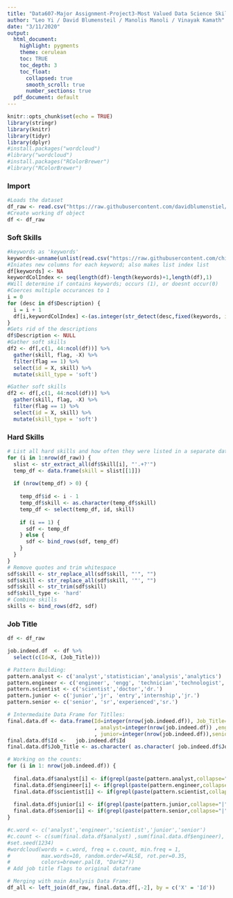 ```yaml
---
title: "Data607-Major Assignment-Project3-Most Valued Data Science Skills"
author: "Leo Yi / David Blumensteil / Manolis Manoli / Vinayak Kamath"
date: "3/11/2020"
output:
  html_document:
    highlight: pygments
    theme: cerulean
    toc: TRUE
    toc_depth: 3    
    toc_float: 
      collapsed: true
      smooth_scroll: true
      number_sections: true    
  pdf_document: default
---
```


```r
knitr::opts_chunk$set(echo = TRUE)
library(stringr)
library(knitr)
library(tidyr)
library(dplyr)
#install.packages("wordcloud")
#library("wordcloud")
#install.packages("RColorBrewer")
#library("RColorBrewer")
```

### Import

```r
#Loads the dataset
df_raw <- read.csv("https://raw.githubusercontent.com/davidblumenstiel/data/master/indeed_job_dataset.csv",stringsAsFactors = FALSE)
#Create working df object
df <- df_raw
```

### Soft Skills

```r
#keywords as 'keywords'
keywords<-unname(unlist(read.csv("https://raw.githubusercontent.com/chilleundso/DATA607/master/Project3/softskills.csv", stringsAsFactors = FALSE)))
#Iniates new columns for each keyword; also makes list index list
df[keywords] <- NA
keywordColIndex <- seq(length(df)-length(keywords)+1,length(df),1)
#Will determine if contains keywords; occurs (1), or doesnt occur(0)
#Coerces multiple occurances to 1
i = 0
for (desc in df$Description) {
  i = i + 1
  df[i,keywordColIndex] <-(as.integer(str_detect(desc,fixed(keywords, ignore_case = TRUE))))
}
#Gets rid of the descriptions
df$Description <- NULL
#Gather soft skills
df2 <- df[,c(1, 44:ncol(df))] %>%
  gather(skill, flag, -X) %>%
  filter(flag == 1) %>%
  select(id = X, skill) %>%
  mutate(skill_type = 'soft')
```


```r
#Gather soft skills
df2 <- df[,c(1, 44:ncol(df))] %>%
  gather(skill, flag, -X) %>%
  filter(flag == 1) %>%
  select(id = X, skill) %>%
  mutate(skill_type = 'soft')
```

### Hard Skills

```r
# List all hard skills and how often they were listed in a separate dataframe
for (i in 1:nrow(df_raw)) {
  slist <- str_extract_all(df$Skill[i], "'.+?'")
  temp_df <- data.frame(skill = slist[[1]])
  
  if (nrow(temp_df) > 0) {
    
    temp_df$id <- i - 1
    temp_df$skill <- as.character(temp_df$skill)
    temp_df <- select(temp_df, id, skill)
    
    if (i == 1) {
      sdf <- temp_df
    } else {
      sdf <- bind_rows(sdf, temp_df)
    }
  }
}
# Remove quotes and trim whitespace
sdf$skill <- str_replace_all(sdf$skill, "'", "")
sdf$skill <- str_replace_all(sdf$skill, '"', "")
sdf$skill <- str_trim(sdf$skill)
sdf$skill_type <- 'hard'
# Combine skills
skills <- bind_rows(df2, sdf)
```


### Job Title

```r
df <- df_raw

job.indeed.df  <- df %>%
  select(c(Id=X, (Job_Title)))

# Pattern Building:
pattern.analyst <- c('analyst','statistician','analysis','analytics')
pattern.engineer <- c('engineer', 'engg', 'technician','technologist','designer','architect')
pattern.scientist <- c('scientist','doctor','dr.')
pattern.junior <- c('junior','jr', 'entry','internship','jr.')
pattern.senior <- c('senior', 'sr','experienced','sr.')

# Intermedaite Data Frame for Titlles:
final.data.df <- data.frame(Id=integer(nrow(job.indeed.df)), Job_Title=character(nrow(job.indeed.df))
                            , analyst=integer(nrow(job.indeed.df)) ,engineer=integer(nrow(job.indeed.df)),scientist=integer(nrow(job.indeed.df))
                            , junior=integer(nrow(job.indeed.df)),senior=integer(nrow(job.indeed.df)))
final.data.df$Id <-   job.indeed.df$Id
final.data.df$Job_Title <- as.character( as.character( job.indeed.df$Job_Title) )

# Working on the counts:
for (i in 1: nrow(job.indeed.df)) {
  
  final.data.df$analyst[i] <- if(grepl(paste(pattern.analyst,collapse="|"), job.indeed.df$Job_Title[i], ignore.case = TRUE) )  1 else 0
  final.data.df$engineer[i] <- if(grepl(paste(pattern.engineer,collapse="|"), job.indeed.df$Job_Title[i], ignore.case = TRUE) )  1 else 0
  final.data.df$scientist[i] <- if(grepl(paste(pattern.scientist,collapse="|"), job.indeed.df$Job_Title[i], ignore.case = TRUE) )  1 else 0
  
  final.data.df$junior[i] <- if(grepl(paste(pattern.junior,collapse="|"), job.indeed.df$Job_Title[i], ignore.case = TRUE) )  1 else 0
  final.data.df$senior[i] <- if(grepl(paste(pattern.senior,collapse="|"), job.indeed.df$Job_Title[i], ignore.case = TRUE) )  1 else 0
}

#c.word <- c('analyst','engineer','scientist','junior','senior')
#c.count <- c(sum(final.data.df$analyst) ,sum(final.data.df$engineer), sum(final.data.df$scientist),sum(final.data.df$junior), sum(final.data.df$senior ) )
#set.seed(1234)
#wordcloud(words = c.word, freq = c.count, min.freq = 1,
#          max.words=10, random.order=FALSE, rot.per=0.35, 
#          colors=brewer.pal(8, "Dark2"))
# Add job title flags to original dataframe

# Merging with main Analysis Data Frame:
df_all <- left_join(df_raw, final.data.df[,-2], by = c('X' = 'Id'))

```